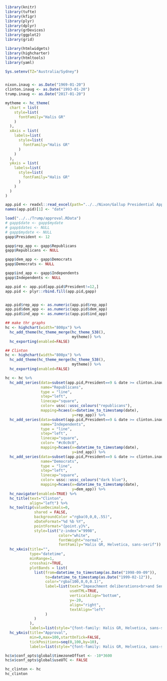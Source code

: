 ```r
library(knitr)
library(tufte)
library(kfigr)
library(plyr)
library(dplyr)
library(grDevices)
library(ggplot2)
library(grid)

library(htmlwidgets)
library(highcharter)
library(htmltools)
library(yaml)

Sys.setenv(TZ="Australia/Sydney")


nixon.inaug <- as.Date("1969-01-20")
clinton.inaug <- as.Date("1993-01-20")
trump.inaug <- as.Date("2017-01-20")

mytheme <- hc_theme(
  chart = list(
    style=list(
      fontFamily="Halis GR"
    )
  ),
  xAxis = list(
    labels=list(
      style=list(
        fontFamily="Halis GR"
      )
    )
  ),
  yAxis = list(
    labels=list(
      style=list(
        fontFamily="Halis GR"
      )
    )
  )
)

app.pid <- readxl::read_excel(path="../../Nixon/Gallup Presidential Approval by Party ID, 1953-2017.xls")
names(app.pid)[1] <- "date"

load("../../Trump/approval.RData")
# gapp$date <- gapp$mydate
# gapp$dates <- NULL
# gapp$mydate <- NULL
gapp$President <- 12

gapp$rep_app <- gapp$Republicans
gapp$Republicans <- NULL

gapp$dem_app <- gapp$Democrats
gapp$Democrats <- NULL

gapp$ind_app <- gapp$Independents
gapp$Independents <- NULL

app.pid <- app.pid[app.pid$President!=12,]
app.pid <- plyr::rbind.fill(app.pid,gapp)


app.pid$rep_app <- as.numeric(app.pid$rep_app)
app.pid$dem_app <- as.numeric(app.pid$dem_app)
app.pid$ind_app <- as.numeric(app.pid$ind_app)

## make thr graphs
hc <- highchart(width="800px") %>% 
  hc_add_theme(hc_theme_merge(hc_theme_538(),
                              mytheme)) %>%
  hc_exporting(enabled=FALSE)

```

```r
## Clinton
hc <- highchart(width="800px") %>% 
  hc_add_theme(hc_theme_merge(hc_theme_538(),
                              mytheme)) %>%
  hc_exporting(enabled=FALSE)

hc <- hc %>%
  hc_add_series(data=subset(app.pid,President==9 & date >= clinton.inaug),
                name="Republicans",
                type = "line",
                step="left",
                linecap="square",
                color= ussc::ussc_colours("republicans"),
                mapping=hcaes(x=datetime_to_timestamp(date),
                              y=rep_app)) %>%
  hc_add_series(data=subset(app.pid,President==9 & date >= clinton.inaug),
                name="Independents",
                type = "line",
                step="left",
                linecap="square",
                color= "#c0c0c0",
                mapping=hcaes(x=datetime_to_timestamp(date),
                              y=ind_app)) %>%
  hc_add_series(data=subset(app.pid,President==9 & date >= clinton.inaug),
                name="Democrats",
                type = "line",
                step="left",
                linecap="square",
                color= ussc::ussc_colours("dark blue"),
                mapping=hcaes(x=datetime_to_timestamp(date),
                              y=dem_app)) %>%
  hc_navigator(enabled=TRUE) %>%
  hc_title(text="Clinton",
           align="left") %>%
  hc_tooltip(valueDecimals=0,
             shared = FALSE,
             backgroundColor ="rgba(0,0,0,.55)",
             xDateFormat="%d %b %Y",
             pointFormat="{point.y}%",
             style=list("z-index"="9998",
                        color="white",
                        fontWeight="normal",
                        fontFamily="Halis GR, Helvetica, sans-serif")) %>%
  hc_xAxis(title="",
           type="datetime",
           minRange=1,
           crosshair=TRUE,
           plotBands = list(
             list(from=datetime_to_timestamp(as.Date("1998-09-09")),
                  to=datetime_to_timestamp(as.Date("1999-02-12")),
                  color="rgba(100,0,0,0.1)",
                  label=list(text="Impeachment deliberations<br>and Senate trial",
                             useHTML=TRUE,
                             verticalAlign="bottom",
                             y=-20,
                             align="right",
                             textAlign="left"
                  )
             )
           ),
           labels=list(style="{font-family: Halis GR, Helvetica, sans-serif;}")) %>%
  hc_yAxis(title="Approval",
           min=0,max=100,startOnTick=FALSE,
           tickPositions=seq(0,100,by=10),
           labels=list(style="{font-family: Halis GR, Helvetica, sans-serif;}"))

hc$x$conf_opts$global$timezoneOffset <- -10*3600
hc$x$conf_opts$global$useUTC <- FALSE

hc_clinton <- hc
hc_clinton
```

